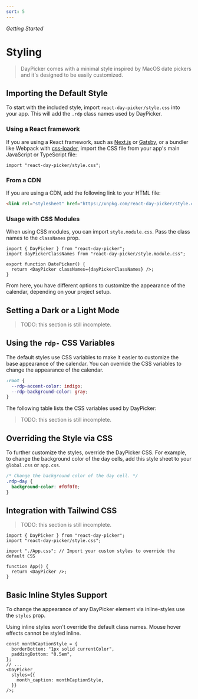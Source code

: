 ```yaml
---
sort: 5
---
```


_Getting Started_

# Styling

> DayPicker comes with a minimal style inspired by MacOS date pickers and it's designed to be easily customized.

## Importing the Default Style

To start with the included style, import `react-day-picker/style.css` into your app. This will add the `.rdp` class names used by DayPicker.

### Using a React framework

If you are using a React framework, such as [Next.js](http://nextjs.org) or [Gatsby](https://www.gatsbyjs.com), or a bundler like Webpack with [css-loader](https://webpack.js.org/loaders/css-loader/), import the CSS file from your app's main JavaScript or TypeScript file:

```tsx title="app.jsx"
import "react-day-picker/style.css";
```

### From a CDN

If you are using a CDN, add the following link to your HTML file:

```html title="index.html"
<link rel="stylesheet" href="https://unpkg.com/react-day-picker/style.css" />
```

### Usage with CSS Modules

When using CSS modules, you can import `style.module.css`. Pass the class names to the `classNames` prop.

```tsx title="DatePicker.jsx"
import { DayPicker } from "react-day-picker";
import dayPickerClassNames from "react-day-picker/style.module.css";

export function DatePicker() {
  return <DayPicker classNames={dayPickerClassNames} />;
}
```

From here, you have different options to customize the appearance of the calendar, depending on your project setup.

## Setting a Dark or a Light Mode

> TODO: this section is still incomplete.

## Using the `rdp-` CSS Variables

The default styles use CSS variables to make it easier to customize the base appearance of the calendar. You can override the CSS variables to change the appearance of the calendar.

```css title="global.css"
:root {
  --rdp-accent-color: indigo;
  --rdp-background-color: gray;
}
```

The following table lists the CSS variables used by DayPicker:

> TODO: this section is still incomplete.

## Overriding the Style via CSS

To further customize the styles, override the DayPicker CSS. For example, to change the background color of the day cells, add this style sheet to your `global.css` or `app.css`.

```css title="global.css"
/* Change the background color of the day cell. */
.rdp-day {
  background-color: #f0f0f0;
}
```

## Integration with Tailwind CSS

> TODO: this section is still incomplete.

```tsx filename="App.tsx" {4}
import { DayPicker } from "react-day-picker";
import "react-day-picker/style.css";

import "./App.css"; // Import your custom styles to override the default CSS

function App() {
  return <DayPicker />;
}
```

## Basic Inline Styles Support

To change the appearance of any DayPicker element via inline-styles use the `styles` prop.

Using inline styles won't override the default class names. Mouse hover effects cannot be styled inline.

```tsx
const monthCaptionStyle = {
  borderBottom: "1px solid currentColor",
  paddingBottom: "0.5em",
};
// ...
<DayPicker
  styles={{
    month_caption: monthCaptionStyle,
  }}
/>;
```
